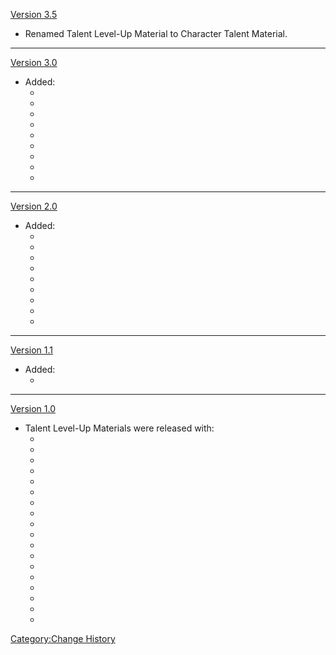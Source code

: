 [[Version 3.5]]
* Renamed Talent Level-Up Material to Character Talent Material.
----
[[Version 3.0]]
* Added:
** {{Item|Teachings of Admonition|20}}
** {{Item|Guide to Admonition|20}}
** {{Item|Philosophies of Admonition|20}}
** {{Item|Teachings of Ingenuity|20}}
** {{Item|Guide to Ingenuity|20}}
** {{Item|Philosophies of Ingenuity|20}}
** {{Item|Teachings of Praxis|20}}
** {{Item|Guide to Praxis|20}}
** {{Item|Philosophies of Praxis|20}}
----
[[Version 2.0]]
* Added:
** {{Item|Teachings of Transience|20}}
** {{Item|Guide to Transience|20}}
** {{Item|Philosophies of Transience|20}}
** {{Item|Teachings of Elegance|20}}
** {{Item|Guide to Elegance|20}}
** {{Item|Philosophies of Elegance|20}}
** {{Item|Teachings of Light|20}}
** {{Item|Guide to Light|20}}
** {{Item|Philosophies of Light|20}}
----
[[Version 1.1]]
* Added:
** {{Item|Crown of Insight|20}}
----
[[Version 1.0]]
* Talent Level-Up Materials were released with:
** {{Item|Teachings of Freedom|20}}
** {{Item|Guide to Freedom|20}}
** {{Item|Philosophies of Freedom|20}}
** {{Item|Teachings of Resistance|20}}
** {{Item|Guide to Resistance|20}}
** {{Item|Philosophies of Resistance|20}}
** {{Item|Teachings of Ballad|20}}
** {{Item|Guide to Ballad|20}}
** {{Item|Philosophies of Ballad|20}}
** {{Item|Teachings of Prosperity|20}}
** {{Item|Guide to Prosperity|20}}
** {{Item|Philosophies of Prosperity|20}}
** {{Item|Teachings of Diligence|20}}
** {{Item|Guide to Diligence|20}}
** {{Item|Philosophies of Diligence|20}}
** {{Item|Teachings of Gold|20}}
** {{Item|Guide to Gold|20}}
** {{Item|Philosophies of Gold|20}}
<noinclude>[[Category:Change History]]</noinclude>